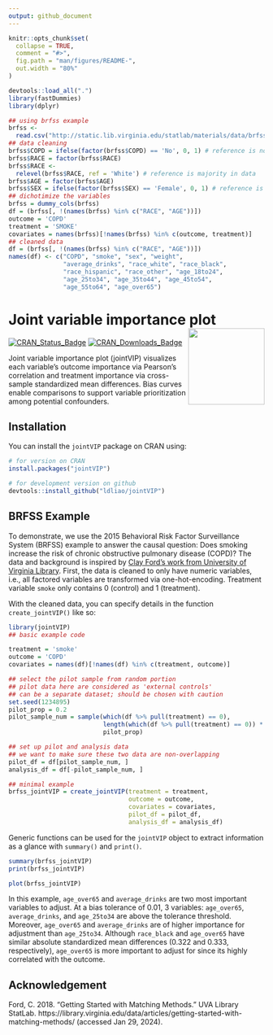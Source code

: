```yaml
---
output: github_document
---
```


<!-- README.md is generated from README.Rmd. Please edit that file -->

```r
knitr::opts_chunk$set(
  collapse = TRUE,
  comment = "#>",
  fig.path = "man/figures/README-",
  out.width = "80%"
)

devtools::load_all(".")
library(fastDummies)
library(dplyr)

## using brfss example
brfss <-
  read.csv("http://static.lib.virginia.edu/statlab/materials/data/brfss_2015_sample.csv")
## data cleaning
brfss$COPD = ifelse(factor(brfss$COPD) == 'No', 0, 1) # reference is no
brfss$RACE = factor(brfss$RACE)
brfss$RACE <-
  relevel(brfss$RACE, ref = 'White') # reference is majority in data
brfss$AGE = factor(brfss$AGE)
brfss$SEX = ifelse(factor(brfss$SEX) == 'Female', 0, 1) # reference is majority in data
## dichotimize the variables
brfss = dummy_cols(brfss)
df = (brfss[, !(names(brfss) %in% c("RACE", "AGE"))])
outcome = 'COPD'
treatment = 'SMOKE'
covariates = names(brfss)[!names(brfss) %in% c(outcome, treatment)]
## cleaned data
df = (brfss[, !(names(brfss) %in% c("RACE", "AGE"))])
names(df) <- c("COPD", "smoke", "sex", "weight",
               "average_drinks", "race_white", "race_black",
               "race_hispanic", "race_other", "age_18to24",
               "age_25to34", "age_35to44", "age_45to54",
               "age_55to64", "age_over65")
```

# Joint variable importance plot <img src="man/figures/jointVIP_logo.png" align="right" width="150"/>

<!-- badges: start -->
[![CRAN_Status_Badge](https://img.shields.io/cran/v/jointVIP?color=952100)](https://cran.r-project.org/package=jointVIP) [![CRAN_Downloads_Badge](https://cranlogs.r-pkg.org/badges/jointVIP?color=952100)](https://cran.r-project.org/package=jointVIP)
<!-- badges: end -->

Joint variable importance plot (jointVIP) visualizes each variable's outcome importance via Pearson's correlation and treatment importance via cross-sample standardized mean differences. Bias curves enable comparisons to support variable prioritization among potential confounders.

## Installation

You can install the `jointVIP` package on CRAN using:

``` r
# for version on CRAN
install.packages("jointVIP")

# for development version on github
devtools::install_github("ldliao/jointVIP")
```

## BRFSS Example

To demonstrate, we use the 2015 Behavioral Risk Factor Surveillance System (BRFSS) example to answer the causal question: Does smoking increase the risk of chronic obstructive pulmonary disease (COPD)? The data and background is inspired by [Clay Ford's work from University of Virginia Library](https://data.library.virginia.edu/getting-started-with-matching-methods/). First, the data is cleaned to only have numeric variables, i.e., all factored variables are transformed via one-hot-encoding. Treatment variable `smoke` only contains 0 (control) and 1 (treatment).

With the cleaned data, you can specify details in the function `create_jointVIP()` like so:

```r
library(jointVIP)
## basic example code

treatment = 'smoke'
outcome = 'COPD'
covariates = names(df)[!names(df) %in% c(treatment, outcome)]

## select the pilot sample from random portion
## pilot data here are considered as 'external controls'
## can be a separate dataset; should be chosen with caution
set.seed(1234895)
pilot_prop = 0.2
pilot_sample_num = sample(which(df %>% pull(treatment) == 0),
                          length(which(df %>% pull(treatment) == 0)) *
                          pilot_prop)

## set up pilot and analysis data
## we want to make sure these two data are non-overlapping
pilot_df = df[pilot_sample_num, ]
analysis_df = df[-pilot_sample_num, ]

## minimal example
brfss_jointVIP = create_jointVIP(treatment = treatment,
                                 outcome = outcome,
                                 covariates = covariates,
                                 pilot_df = pilot_df,
                                 analysis_df = analysis_df)
```

Generic functions can be used for the `jointVIP` object to extract information as a glance with `summary()` and `print()`. 

```r
summary(brfss_jointVIP)
print(brfss_jointVIP)
```


```r
plot(brfss_jointVIP)
```

In this example, `age_over65` and `average_drinks` are two most important variables to adjust. At a bias tolerance of 0.01, 3 variables: `age_over65`, `average_drinks`, and `age_25to34` are above the tolerance threshold. Moreover, `age_over65` and `average_drinks` are of higher importance for adjustment than `age_25to34`. Although `race_black` and `age_over65` have similar absolute standardized mean differences (0.322 and 0.333, respectively), `age_over65` is more important to adjust for since its highly correlated with the outcome.

## Acknowledgement
Ford, C. 2018. “Getting Started with Matching Methods.” UVA Library StatLab. https://library.virginia.edu/data/articles/getting-started-with-matching-methods/ (accessed Jan 29, 2024).

